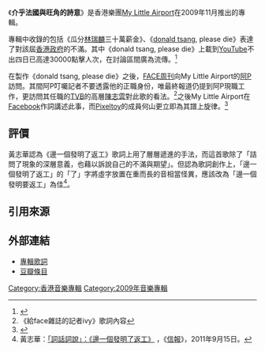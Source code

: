 {{Infobox Album | 
| Name           = 介乎法國與旺角的詩意<br /><small>poetics – something between montparnasse and mongkok</small>
| Type           = 專輯
| Artist         = [[My_Little_Airport|My Little Airport]]
| Cover          = Poetics_something_between_montparnasse_and_mongkok_cover.jpg
| Released       = 2009年11月23日
| Recorded       = 
| Genre          = 
| Length         = 
| Label          = 維港唱片
| Producer       = 
| Reviews        = 
| Chart position = 
| Certification  = 
| Last album     = [[為你含情|為你含情]]<br />（2008年）
| This album     = '''介乎法國與旺角的詩意'''<br />（2009年）
| Next album     = [[香港是個大商場|香港是個大商場]]<br />（2011年）
| Misc           = 
}}

《'''介乎法國與旺角的詩意'''》是香港樂團[[My_Little_Airport|My Little Airport]]在2009年11月推出的專輯。

專輯中收錄的包括《瓜分[[林瑞麟|林瑞麟]]三十萬薪金》、《[[曾蔭權|donald tsang]], please die》表達了對該屆[[香港政府|香港政府]]的不滿。其中《donald tsang, please die》上載到[[YouTube|YouTube]]不出四日已高達30000點擊人次，在討論區間廣為流傳。<ref>{{cite news|title=〈Donald Tsang, please die〉主腦起底　TVB撰稿員唱死曾特首|work=[[FACE周刊|FACE周刊]]第104期|location=香港|date=2009-05-20|url=http://hk.face.nextmedia.com/article/104/12776186|accessdate=2018-12-20|archive-date=2018-12-20|archive-url=https://web.archive.org/web/20181220230523/http://hk.face.nextmedia.com/article/104/12776186|dead-url=no}}</ref>

在製作《donald tsang, please die》之後，[[FACE周刊|FACE周刊]]向My Little Airport的[[林鵬_(樂隊成員)|阿P]]訪問。其間阿P叮囑記者不要透露他的正職身份，唯最終報道仍提到阿P現職工作，更訪問其任職的[[TVB|TVB]]的高層[[陳志雲|陳志雲]]對此歌的看法。<ref>《給face雜誌的記者ivy》歌詞內容</ref>之後My Little Airport在[[Facebook|Facebook]]作詞講述此事，而[[Pixeltoy|Pixeltoy]]的成員何山更立即為其譜上旋律。<ref>{{YouTube|id=a4FKLHbKX20|title=PixelToy - 給my little airport, 給face雜誌的記者ivy}}</ref>

{{Tracklist
| collapsed = 
| headline = 
| font_size = 
| total_length =

| extra_column = 演唱

| title1 = 介乎法國與旺角的詩意
| note1 = 
| longnote1 = 
| music1 = 阿p
| lyrics1 = 阿p
| arranger1 = 阿p、阿賢、阿科
| producer1 = 
| extra1 = nicole、jackie、sot kanin、阿p
| length1 =

| title2 = 濕濕的夢
| note2 = 
| longnote2 = 
| music2 = 阿p
| lyrics2 = 阿p、觀鳥家果仔
| arranger2 = 阿p、阿賢、阿科、LWTV、nicole、jackie、sot kanin
| producer2 = 
| extra2 = 阿p、nicole、jackie、sot kanin
| length2 =

| title3 = 北歐是我們的死亡終站
| note3 = 
| longnote3 = 
| music3 = 阿p
| lyrics3 = 阿雪
| arranger3 = 阿p
| producer3 = 
| extra3 = （唸：阿雪）
| length3 =

| title4 = 窮人賣屎忽
| note4 = 
| longnote4 = 
| music4 = 阿p
| lyrics4 = 阿p
| arranger4 = 阿p
| producer4 = 
| extra4 = nicole、阿賢
| length4 =

| title5 = 社會主義青年
| note5 = 
| longnote5 = 
| music5 = 阿p
| lyrics5 = 阿p
| arranger5 = 阿p
| producer5 = 
| extra5 = 阿p
| length5 =

| title6 = 荔枝角網球場宣言
| note6 = 
| longnote6 = 
| music6 = nicole
| lyrics6 = 阿p
| arranger6 = nicole、阿p
| producer6 = 
| extra6 = （唸：阿p、阿雪）
| length6 =

| title7 = 瓜分林瑞麟三十萬薪金
| note7 = 
| longnote7 = 
| music7 = 阿p
| lyrics7 = 阿p
| arranger7 = 阿p
| producer7 = 
| extra7 = 阿p、阿賢、thomas、sot kanin、阿花
| length7 =

| title8 = 藍白紅風格練習
| note8 = 
| longnote8 = 
| music8 = 阿p
| lyrics8 = 陳寧
| arranger8 = 阿p
| producer8 = 
| extra8 = （唸：[[陳寧|陳寧]]）
| length8 =

| title9 = my little st. valentine's day
| note9 = 
| longnote9 = 
| music9 = nicole
| lyrics9 = nicole
| arranger9 = nicole、阿p、LWTV
| producer9 = 
| extra9 = nicole
| length9 =

| title10 = 失業抗爭歌
| note10 = 
| longnote10 = 
| music10 = 阿p
| lyrics10 = 阿p
| arranger10 = 阿p
| producer10 = 
| extra10 = 阿p、阿賢、thomas、sot kanin
| length10 =

| title11 = 給face雜誌的記者ivy
| note11 = 
| longnote11 = 
| music11 = 阿p
| lyrics11 = 阿p
| arranger11 = 阿p
| producer11 = 
| extra11 = 阿p
| length11 =

| title12 = when the party is over, i miss my dear porn star
| note12 = 
| longnote12 = 
| music12 = 阿p
| lyrics12 = 阿p
| arranger12 = 阿p
| producer12 = 
| extra12 = 阿p
| length12 =

| title13 = 浪漫九龍塘
| note13 = 
| longnote13 = 
| music13 = 阿p
| lyrics13 = 阿p
| arranger13 = 阿p
| producer13 = 
| extra13 = nicole、阿p
| length13 =

| title14 = 阿波馬草結婚了
| note14 = 
| longnote14 = 
| music14 = 阿p
| lyrics14 = 阿p
| arranger14 = 阿p
| producer14 = 
| extra14 = nicole
| length14 =

| title15 = 邊一個發明了返工
| note15 = 
| longnote15 = 
| music15 = 阿p
| lyrics15 = 阿p
| arranger15 = 阿p
| producer15 = 
| extra15 = 阿p、阿賢、thomas
| length15 =

| title16 = donald tsang, please die
| note16 = 
| longnote16 = 
| music16 = 阿p
| lyrics16 = 阿p
| arranger16 = 阿p
| producer16 = 
| extra16 = 阿p
| length16 = 
}}
==評價==
黃志華認為《邊一個發明了返工》歌詞上用了層層遞進的手法，而這首歌除了「詰問了現象的深層意義，也藉以訴說自己的不滿與期望」。但認為歌詞創作上，「邊一個發明了返工」的「了」字將虛字放置在重而長的音相當怪異，應該改為「邊一個發明要返工」為佳<ref>黃志華：[http://m.blog.chinaunix.net/uid-20375883-id-2853455.html 「詞話詞說」：《邊一個發明了返工》] {{Wayback|url=http://m.blog.chinaunix.net/uid-20375883-id-2853455.html |date=20220214012129 }}，《[[信報|信報]]》，2011年9月15日。</ref>。
==引用來源==
{{Reflist}}

==外部連結==
*[http://www.mylittleairport.com/lyrics_04.htm 專輯歌詞]{{Wayback|url=http://www.mylittleairport.com/lyrics_04.htm |date=20190917045415 }}
*[http://www.douban.com/subject/4138573/ 豆瓣條目]{{Wayback|url=http://www.douban.com/subject/4138573/ |date=20100227232320 }}

{{my little airport}}

[[Category:香港音樂專輯|Category:香港音樂專輯]]
[[Category:2009年音樂專輯|Category:2009年音樂專輯]]